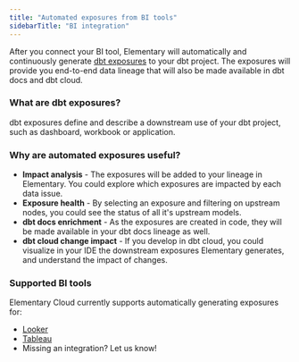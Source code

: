 ```yaml
---
title: "Automated exposures from BI tools"
sidebarTitle: "BI integration"
---
```


After you connect your BI tool, Elementary will automatically and continuously generate [dbt exposures](https://docs.getdbt.com/docs/build/exposures) to your dbt project.
The exposures will provide you end-to-end data lineage that will also be made available in dbt docs and dbt cloud.


### What are dbt exposures?

dbt exposures define and describe a downstream use of your dbt project, such as dashboard, workbook or application.


### Why are automated exposures useful? 

- **Impact analysis** - The exposures will be added to your lineage in Elementary. You could explore which exposures are impacted by each data issue.
- **Exposure health** - By selecting an exposure and filtering on upstream nodes, you could see the status of all it's upstream models.
- **dbt docs enrichment** - As the exposures are created in code, they will be made available in your dbt docs lineage as well. 
- **dbt cloud change impact** - If you develop in dbt cloud, you could visualize in your IDE the downstream exposures Elementary generates, and understand the impact of changes.  


### Supported BI tools

Elementary Cloud currently supports automatically generating exposures for:

- [Looker](/cloud/integrations/bi/looker)
- [Tableau](/cloud/integrations/bi/tableau)
- Missing an integration? Let us know!